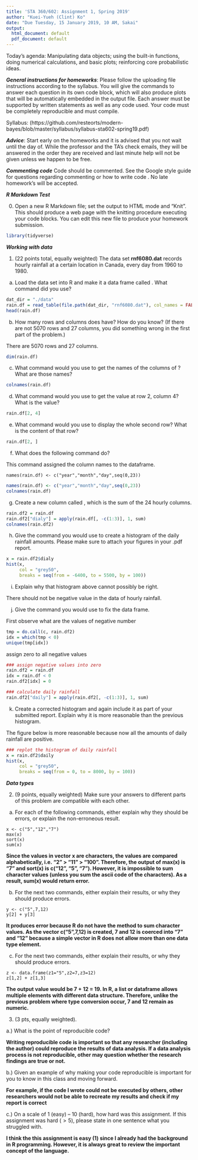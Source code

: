 ```yaml
---
title: 'STA 360/602: Assignment 1, Spring 2019'
author: "Kuei-Yueh (Clint) Ko"
date: "Due Tuesday, 15 January 2019, 10 AM, Sakai"
output:
  html_document: default
  pdf_document: default
---
```


Today's agenda: Manipulating data objects; using the built-in functions, doing numerical calculations, and basic plots; reinforcing core probabilistic ideas.

***General instructions for homeworks***: Please follow the uploading file instructions according to the syllabus. You will give the commands to answer each question in its own code block, which will also produce plots that will be automatically embedded in the output file. Each answer must be supported by written statements as well as any code used. Your code must be completely reproducible and must compile. 

Syllabus: (https://github.com/resteorts/modern-bayes/blob/master/syllabus/syllabus-sta602-spring19.pdf)

***Advice***: Start early on the homeworks and it is advised that you not wait until the day of. While the professor and the TA's check emails, they will be answered in the order they are received and last minute help will not be given unless we happen to be free.  

***Commenting code***
Code should be commented. See the Google style guide for questions regarding commenting or how to write 
code \url{https://google.github.io/styleguide/Rguide.xml}. No late homework's will be accepted.

***R Markdown Test***

0. Open a new R Markdown file; set the output to HTML mode and "Knit". This should produce a web page with the knitting procedure executing your code blocks. You can edit this new file to produce your homework submission.

```r
library(tidyverse)
```


***Working with data***

1.  (22 points total, equally weighted) The data set **rnf6080.dat** records hourly rainfall at a certain location in Canada, every day from 1960 to 1980.

a. Load the data set into R and make it a data frame called \texttt{rain.df}.  What command did you use?

```r
dat_dir = "./data"
rain.df = read_table(file.path(dat_dir, "rnf6080.dat"), col_names = FALSE)
head(rain.df)
```

b. How many rows and columns does \texttt{rain.df} have?  How do you know?  (If there are not 5070 rows and 27 columns, you did something wrong in the first part of the problem.)

There are 5070 rows and 27 columns.
```r
dim(rain.df)
```

c. What command would you use to get the names of the columns of \texttt{rain.df}? What are those names?

```r
colnames(rain.df)
```

d. What command would you use to get the value at row 2, column 4? What is the value?

```r
rain.df[2, 4]
```

e. What command would you use to display the whole second row?  What is the content of that row?

```r
rain.df[2, ]
```

f.  What does the following command do?

This command assigned the column names to the dataframe.
```
names(rain.df) <- c("year","month","day",seq(0,23))
```

```r
names(rain.df) <- c("year","month","day",seq(0,23))
colnames(rain.df)
```

g.  Create a new column called \texttt{daily}, which is the sum of the 24 hourly columns.

```r
rain.df2 = rain.df
rain.df2["dialy"] = apply(rain.df[, -c(1:3)], 1, sum)
colnames(rain.df2)
```

h. Give the command you would use to create a histogram of the daily rainfall amounts.  Please make sure to attach your figures in your .pdf report. 

```r
x = rain.df2$dialy
hist(x, 
     col = "grey50", 
     breaks = seq(from = -6400, to = 5500, by = 100))
```

i. Explain why that histogram above cannot possibly be right.

There should not be negative value in the data of hourly rainfall. 

j. Give the command you would use to fix the data frame.

First observe what are the values of negative number
```r
tmp = do.call(c, rain.df2)
idx = which(tmp < 0)
unique(tmp[idx])
```

assign zero to all negative values
```r
### assign negative values into zero 
rain.df2 = rain.df
idx = rain.df < 0
rain.df2[idx] = 0

### calculate daily rainfall
rain.df2["daily"] = apply(rain.df2[, -c(1:3)], 1, sum)
```

k. Create a corrected histogram and again include it as part of your submitted report. Explain why it is
more reasonable than the previous histogram.

The figure below is more reasonable because now all the amounts of daily rainfall are positive.
```r
### replot the histogram of daily rainfall
x = rain.df2$daily
hist(x, 
     col = "grey50", 
     breaks = seq(from = 0, to = 8000, by = 100))
```

***Data types***

2. (9 points, equally weighted) Make sure your answers to different parts of this problem are compatible with each other.

a. For each of the following commands, either explain why they should be errors, or explain the non-erroneous result.
```
x <- c("5","12","7")
max(x)
sort(x)
sum(x)
```

**Since the values in vector x are characters, the values are compared alphabetically, i.e. "2" > "11" > "100". Therefore, the output of max(x) is "7" and sort(x) is c("12", "5", "7"). However, it is impossible to sum character values (unless you sum the ascii code of the characters). As a result, sum(x) would return error.**

b. For the next two commands, either explain their results, or why they should produce errors.
```
y <- c("5",7,12)
y[2] + y[3]
```

**It produces error because R do not have the method to sum character values. As the vector c("5",7,12) is created, 7 and 12 is coerced into "7" and "12" because a simple vector in R does not allow more than one data type element.**

c. For the next two commands, either explain their results, or why they should produce errors.
```
z <- data.frame(z1="5",z2=7,z3=12)
z[1,2] + z[1,3]
```

**The output value would be 7 + 12 = 19. In R, a list or dataframe allows multiple elements with different data structure. Therefore, unlike the previous problem where type conversion occur, 7 and 12 remain as numeric.**

3. (3 pts, equally weighted). 

a.) What is the point of reproducible code? 

**Writing reproducible code is important so that any researcher (including the author) could reproduce the results of data analysis. If a data analysis process is not reproducible, other may question whether the research findings are true or not.**

b.) Given an example of why making your code reproducible is important for you to know in this class and moving forward. 

**For example, if the code I wrote could not be executed by others, other researchers would not be able to recreate my results and check if my report is correct**

c.) On a scale of 1 (easy) -- 10 (hard), how hard was this assignment. If this assignment was hard ($>5$), please state in one sentence what you struggled with. 

**I think the this assignment is easy (1) since I already had the background in R programming. However, it is always great to review the important concept of the language.**

